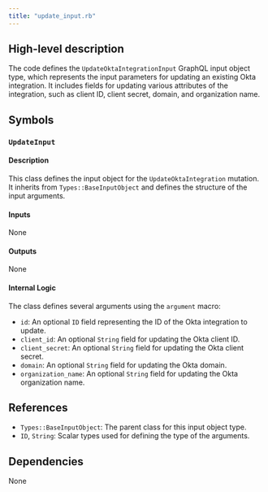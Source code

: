 ```yaml
---
title: "update_input.rb"
---
```


## High-level description
The code defines the `UpdateOktaIntegrationInput` GraphQL input object type, which represents the input parameters for updating an existing Okta integration. It includes fields for updating various attributes of the integration, such as client ID, client secret, domain, and organization name.

## Symbols

### `UpdateInput`
#### Description
This class defines the input object for the `UpdateOktaIntegration` mutation. It inherits from `Types::BaseInputObject` and defines the structure of the input arguments.

#### Inputs
None

#### Outputs
None

#### Internal Logic
The class defines several arguments using the `argument` macro:

* `id`: An optional `ID` field representing the ID of the Okta integration to update.
* `client_id`: An optional `String` field for updating the Okta client ID.
* `client_secret`: An optional `String` field for updating the Okta client secret.
* `domain`: An optional `String` field for updating the Okta domain.
* `organization_name`: An optional `String` field for updating the Okta organization name.

## References
* `Types::BaseInputObject`: The parent class for this input object type.
* `ID`, `String`: Scalar types used for defining the type of the arguments.

## Dependencies
None
